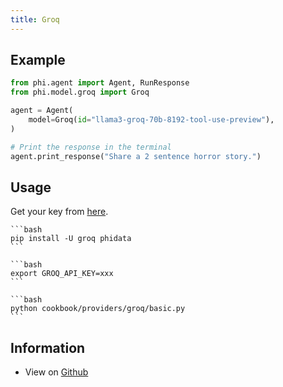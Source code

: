 ```yaml
---
title: Groq
---
```


## Example

<CodeGroup>

```python agent.py
from phi.agent import Agent, RunResponse
from phi.model.groq import Groq

agent = Agent(
    model=Groq(id="llama3-groq-70b-8192-tool-use-preview"),
)

# Print the response in the terminal
agent.print_response("Share a 2 sentence horror story.")

```

</CodeGroup>

## Usage

Get your key from [here](https://console.groq.com/keys).

<Steps>
  <Snippet file="create-venv-step.mdx" />

  <Step title="Install libraries">

    ```bash
    pip install -U groq phidata
    ```

  </Step>

  <Step title="Export `GROQ_API_KEY`">

    ```bash
    export GROQ_API_KEY=xxx
    ```

  </Step>

  <Step title="Run Groq Agent">

    ```bash
    python cookbook/providers/groq/basic.py
    ```

  </Step>

  </Steps>

## Information

- View on [Github](https://github.com/phidatahq/phidata/tree/main/cookbook/providers/groq/basic.py)

